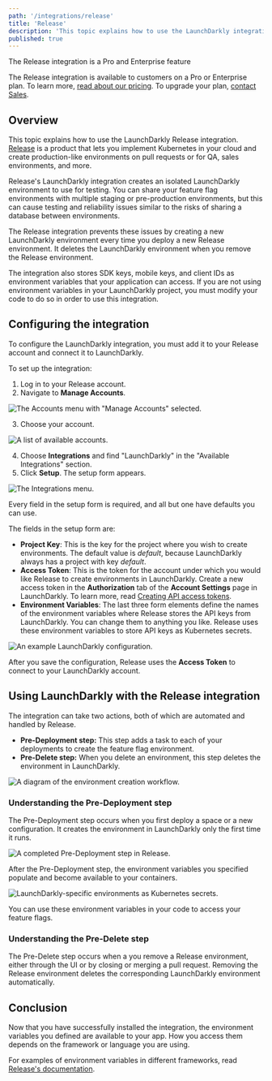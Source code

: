 ```yaml
---
path: '/integrations/release'
title: 'Release'
description: 'This topic explains how to use the LaunchDarkly integration on Release. Release is a product that lets you implement kubernetes in your cloud and create production-like environments on pull requests or for QA, sales environments, and more.'
published: true
---
```


<Callout intent="primary">
  <CalloutTitle>The Release integration is a Pro and Enterprise feature</CalloutTitle>
  <CalloutDescription>

The Release integration is available to customers on a Pro or Enterprise plan. To learn more, [read about our pricing](https://launchdarkly.com/pricing/). To upgrade your plan, [contact Sales](https://launchdarkly.com/contact-sales/).

  </CalloutDescription>
</Callout>

## Overview

This topic explains how to use the LaunchDarkly Release integration. [Release](https://releaseapp.io) is a product that lets you implement Kubernetes in your cloud and create production-like environments on pull requests or for QA, sales environments, and more.

Release's LaunchDarkly integration creates an isolated LaunchDarkly environment to use for testing. You can share your feature flag environments with multiple staging or pre-production environments, but this can cause testing and reliability issues similar to the risks of sharing a database between environments.

The Release integration prevents these issues by creating a new LaunchDarkly environment every time you deploy a new Release environment. It deletes the LaunchDarkly environment when you remove the Release environment.

The integration also stores SDK keys, mobile keys, and client IDs as environment variables that your application can access. If you are not using environment variables in your LaunchDarkly project, you must modify your code to do so in order to use this integration.

## Configuring the integration

To configure the LaunchDarkly integration, you must add it to your Release account and connect it to LaunchDarkly.

To set up the integration:

1. Log in to your Release account.
2. Navigate to **Manage Accounts**.

![The Accounts menu with "Manage Accounts" selected.](../../images/release-select-manage-accounts.png)

3. Choose your account.

![A list of available accounts.](../../images/release-select-account-to-manage.png)

4. Choose **Integrations** and find "LaunchDarkly" in the "Available Integrations" section.
5. Click **Setup**. The setup form appears.

![The Integrations menu.](../../images/release-manage-integrations.png)

Every field in the setup form is required, and all but one have defaults you can use.

The fields in the setup form are:

* **Project Key**: This is the key for the project where you wish to create environments. The default value is _default_, because LaunchDarkly always has a project with key _default_.
* **Access Token**: This is the token for the account under which you would like Release to create environments in LaunchDarkly. Create a new access token in the **Authorization** tab of the **Account Settings** page in LaunchDarkly. To learn more, read [Creating API access tokens](/home/account-security/api-access-tokens#creating-api-access-tokens).
* **Environment Variables**: The last three form elements define the names of the environment variables where Release stores the API keys from LaunchDarkly. You can change them to anything you like. Release uses these environment variables to store API keys as Kubernetes secrets.

![An example LaunchDarkly configuration.](../../images/release-setup-ld-integration.png)

After you save the configuration, Release uses the **Access Token** to connect to your LaunchDarkly account.

## Using LaunchDarkly with the Release integration

The integration can take two actions, both of which are automated and handled by Release.

* **Pre-Deployment step:** This step adds a task to each of your deployments to create the feature flag environment.
* **Pre-Delete step:** When you delete an environment, this step deletes the environment in LaunchDarkly.

![A diagram of the environment creation workflow.](../../images/release-ld-integration-workflow.png)

### Understanding the Pre-Deployment step

The Pre-Deployment step occurs when you first deploy a space or a new configuration. It creates the environment in LaunchDarkly only the first time it runs.

![A completed Pre-Deployment step in Release.](../../images/release-pre-deployment-step.png)

After the Pre-Deployment step, the environment variables you specified populate and become available to your containers.

![LaunchDarkly-specific environments as Kubernetes secrets.](../../images/release-ld-envs.png)

You can use these environment variables in your code to access your feature flags.

### Understanding the Pre-Delete step

The Pre-Delete step occurs when a you remove a Release environment, either through the UI or by closing or merging a pull request. Removing the Release environment deletes the corresponding LaunchDarkly environment automatically.

## Conclusion

Now that you have successfully installed the integration, the environment variables you defined are available to your app. How you access them depends on the framework or language you are using.

For examples of environment variables in different frameworks, read [Release's documentation](https://docs.releaseapp.io/integrations/integrations-overview/launchdarkly-integration#examples).
